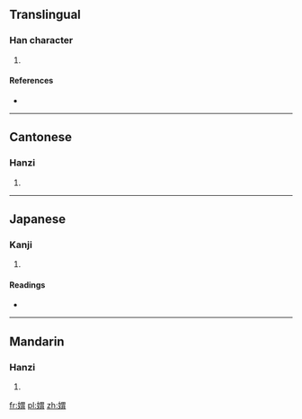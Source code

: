 ==Translingual==

===Han character===
{{Han char|rn=38|rad=女|as=09|sn=12|four=4642<sub>7</sub>|canj=女田月 (VWB)|ids=⿰[[女]][[胃]]}}

# {{defn|Han|sort=女09}}

====References====
* {{Han ref|kx=0267.270|dkj=06532|dj=0535.020|hdz=21065.070|uh=5AA6|ud=23206|bh=D8BC|bd=55484}}

----

==Cantonese==

===Hanzi===
{{yue-hanzi|jyut=|y=wai6}}

# {{defn|lang=yue|sort=女09}}

----

==Japanese==

===Kanji===
{{ja-kanji|grade=|rs=女09}}

# {{defn|lang=ja|sort=女09}}

====Readings====
* {{ja-readings|on=[[い]] (i)|kun=[[いもうと]] (imouto)}}

----

==Mandarin==

===Hanzi===
{{cmn-hanzi|pin=[[wèi]] ([[wei4]])|wg=wei<sup>4</sup>}}

# {{defn|lang=cmn|sort=女09}}

[[fr:媦]]
[[pl:媦]]
[[zh:媦]]